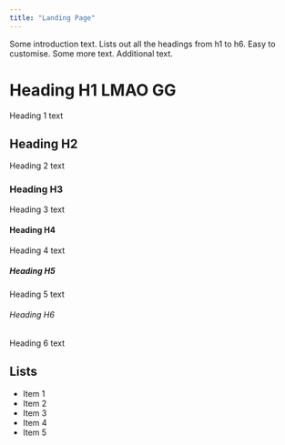 ```yaml
---
title: "Landing Page"
---
```


Some introduction text. Lists out all the headings from h1 to h6. Easy to customise. Some more text. Additional text.

# Heading H1 LMAO GG
Heading 1 text

## Heading H2
Heading 2 text

### Heading H3
Heading 3 text

#### Heading H4
Heading 4 text

##### Heading H5
Heading 5 text

###### Heading H6
Heading 6 text

## Lists
- Item 1
- Item 2
- Item 3
- Item 4
- Item 5
